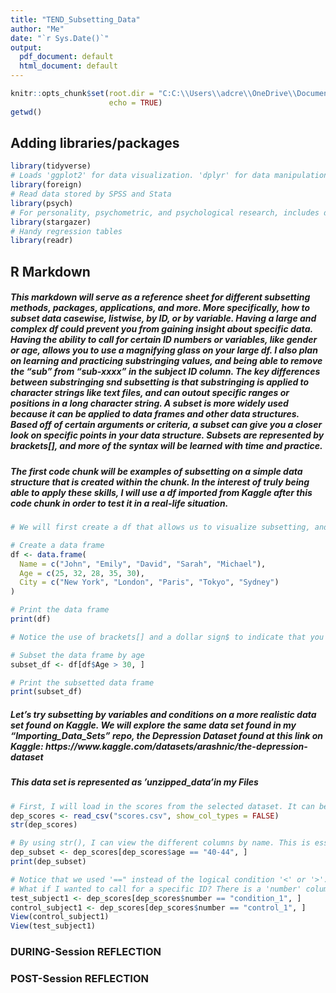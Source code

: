 ---
title: "TEND_Subsetting_Data"
author: "Me"
date: "`r Sys.Date()`"
output:
  pdf_document: default
  html_document: default
---

```{r setup, include=TRUE, echo=TRUE}
knitr::opts_chunk$set(root.dir = "C:C:\\Users\\adcre\\OneDrive\\Documents\\R_Programming\\TEND",
                      echo = TRUE)
getwd()
```

## Adding libraries/packages

```{r prep, include=T, echo=F}
library(tidyverse) 
# Loads 'ggplot2' for data visualization. 'dplyr' for data manipulation, 'tidyr' for data tidying, 'readr' for data import, 'purrr' for functional programming, 'tibble' for (tibbles) a modern re-imagining of data frames, 'stringr' for strings,and 'forcats' for factors
library(foreign) 
# Read data stored by SPSS and Stata
library(psych) 
# For personality, psychometric, and psychological research, includes describe function and error bars
library(stargazer) 
# Handy regression tables
library(readr)
```

## R Markdown
##### This markdown will serve as a reference sheet for different subsetting methods, packages, applications, and more. More specifically, how to subset data casewise, listwise, by ID, or by variable. Having a large and complex df could prevent you from gaining insight about specific data. Having the ability to call for certain ID numbers or variables, like gender or age, allows you to use a magnifying glass on your large df. I also plan on learning and practicing substringing values, and being able to remove the "sub" from "sub-xxxx" in the subject ID column. The key differences between substringing snd subsetting is that substringing is applied to character strings like text files, and can outout specific ranges or positions in a long character string. A subset is more widely used because it can be applied to data frames and other data structures. Based off of certain arguments or criteria, a subset can give you a closer look on specific points in your data structure. Subsets are represented by brackets[], and more of the syntax will be learned with time and practice.

##### The first code chunk will be examples of subsetting on a simple data structure that is created within the chunk. In the interest of truly being able to apply these skills, I will use a df imported from Kaggle after this code chunk in order to test it in a real-life situation.

```{r subset}
# We will first create a df that allows us to visualize subsetting, and learn the syntax used to call for certain variables like people aged over 30.

# Create a data frame
df <- data.frame(
  Name = c("John", "Emily", "David", "Sarah", "Michael"),
  Age = c(25, 32, 28, 35, 30),
  City = c("New York", "London", "Paris", "Tokyo", "Sydney")
)

# Print the data frame
print(df)

# Notice the use of brackets[] and a dollar sign$ to indicate that you want to subset, and that you would like to subset a specific column, respectively. In this example, we also pass a condition that the Age must be greater than 30. In other words, I want to see the data for participants over 30 years old.

# Subset the data frame by age
subset_df <- df[df$Age > 30, ]

# Print the subsetted data frame
print(subset_df)
```

##### Let's try subsetting by variables and conditions on a more realistic data set found on Kaggle. We will explore the same data set found in my "Importing_Data_Sets" repo, the Depression Dataset found at this link on Kaggle: https://www.kaggle.com/datasets/arashnic/the-depression-dataset 
##### This data set is represented as 'unzipped_data'in my Files

```{r kaggle subset, include=TRUE, echo=TRUE}
# First, I will load in the scores from the selected dataset. It can be done many ways, and should be well understood at this point.
dep_scores <- read_csv("scores.csv", show_col_types = FALSE)
str(dep_scores)

# By using str(), I can view the different columns by name. This is essentially a list of the variables that you can subset by, and we will try our best to navigate through this data via subsetting and adding conditions. Off the bat, we notice that there is indeed an age column. HOWEVER, it is actually in character form, not numeric!! This is because the creator of this data set has made columns that represent age ranges rather than putting the age as a column for any number. This slightly changes the code we will use to subset certain ages, but we will be doing effectively the same job.
dep_subset <- dep_scores[dep_scores$age == "40-44", ]
print(dep_subset)

# Notice that we used '==" instead of the logical condition '<' or '>'. So, rather than calling for subjects older than 30 years, we are calling for an age range 40-44 by calling for the specific character string '40-44'. 
# What if I wanted to call for a specific ID? There is a 'number' column, and each subject is either represented by 'conditon_X' or 'control_X', for example. This will actually be done by the same syntax as the age range subset example above, because they are represented by character strings.
test_subject1 <- dep_scores[dep_scores$number == "condition_1", ]
control_subject1 <- dep_scores[dep_scores$number == "control_1", ]
View(control_subject1)
View(test_subject1)


```

### DURING-Session REFLECTION

### POST-Session REFLECTION
